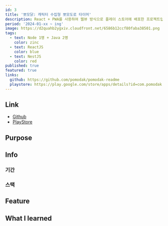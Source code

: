 ```yaml
---
id: 3
title: '뽀모닭: 캐릭터 수집형 뽀모도로 타이머'
description: React + PWA를 사용하여 웹뷰 방식으로 플레이 스토어에 배포한 프로젝트입니다. 전체적인 디자인과 React + Nest로 풀스택 개발을 맡아 진행했습니다.
period: '2024-01-xx ~ ing'
image: https://d2quahb2ygxiv.cloudfront.net/6586b12ccf80faba38501.png
tags:
  - text: Node 1명 + Java 2명
    color: zinc
  - text: ReactJS
    color: blue
  - text: NestJS
    color: red
published: true
featured: true
links:
  github: https://github.com/pomodak/pomodak-readme
  playstore: https://play.google.com/store/apps/details?id=com.pomodak.twa&hl=en-US&ah=I8yoP2zHmGifsLssApP5t8F_PYU
---
```


## Link

- [Github](https://github.com/pomodak/pomodak-readme)
- [PlayStore](https://play.google.com/store/apps/details?id=com.pomodak.twa&hl=en-US&ah=I8yoP2zHmGifsLssApP5t8F_PYU)

## Purpose

## Info

### 기간

### 스택

## Feature

## What I learned
